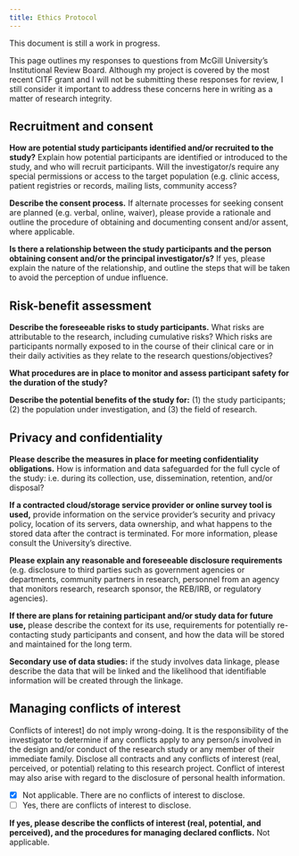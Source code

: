 ```yaml
---
title: Ethics Protocol
---
```

::: {.callout-note}
This document is still a work in progress.
:::

This page outlines my responses to questions from McGill University's Institutional Review Board.
Although my project is covered by the most recent CITF grant and I will not be submitting these responses for review, I still consider it important to address these concerns here in writing as a matter of research integrity.

## Recruitment and consent
**How are potential study participants identified and/or recruited to the study?**
Explain how potential participants are identified or introduced to the study, and who will recruit participants. Will the investigator/s require any special permissions or access to the target population (e.g. clinic access, patient registries or records, mailing lists, community access?

**Describe the consent process.**
If alternate processes for seeking consent are planned (e.g. verbal, online, waiver), please provide a rationale and outline the procedure of obtaining and documenting consent and/or assent, where applicable.

**Is there a relationship between the study participants and the person obtaining consent and/or the principal investigator/s?**
If yes, please explain the nature of the relationship, and outline the steps that will be taken to avoid the perception of undue influence.

## Risk-benefit assessment
**Describe the foreseeable risks to study participants.**
What risks are attributable to the research, including cumulative risks? Which risks are participants normally exposed to in the course of their clinical care or in their daily activities as they relate to the research questions/objectives?

**What procedures are in place to monitor and assess participant safety for the duration of the study?**

**Describe the potential benefits of the study for:**
(1) the study participants; (2) the population under investigation, and (3) the field of research.

## Privacy and confidentiality
**Please describe the measures in place for meeting confidentiality obligations.**
How is information and data safeguarded for the full cycle of the study: i.e. during its collection, use, dissemination, retention, and/or disposal?

**If a contracted cloud/storage service provider or online survey tool is used,** provide information on the service provider's security and privacy policy, location of its servers, data ownership, and what happens to the stored data after the contract is terminated. For more information, please consult the University's directive.

**Please explain any reasonable and foreseeable disclosure requirements**
(e.g. disclosure to third parties such as government agencies or departments, community partners in research, personnel from an agency that monitors research, research sponsor, the REB/IRB, or regulatory agencies).

**If there are plans for retaining participant and/or study data for future use,** please describe the context for its use, requirements for potentially re-contacting study participants and consent, and how the data will be stored and maintained for the long term.

**Secondary use of data studies:**
if the study involves data linkage, please describe the data that will be linked and the likelihood that identifiable information will be created through the linkage.

## Managing conflicts of interest
Conflicts of interest] do not imply wrong-doing. It is the responsibility of the investigator to determine if any conflicts apply to any person/s involved in the design and/or conduct of the research study or any member of their immediate family. Disclose all contracts and any conflicts of interest (real, perceived, or potential) relating to this research project. Conflict of interest may also arise with regard to the disclosure of personal health information.

- [x] Not applicable. There are no conflicts of interest to disclose.
- [ ] Yes, there are conflicts of interest to disclose.

**If yes, please describe the conflicts of interest (real, potential, and perceived), and the procedures for managing declared conflicts.** Not applicable.
